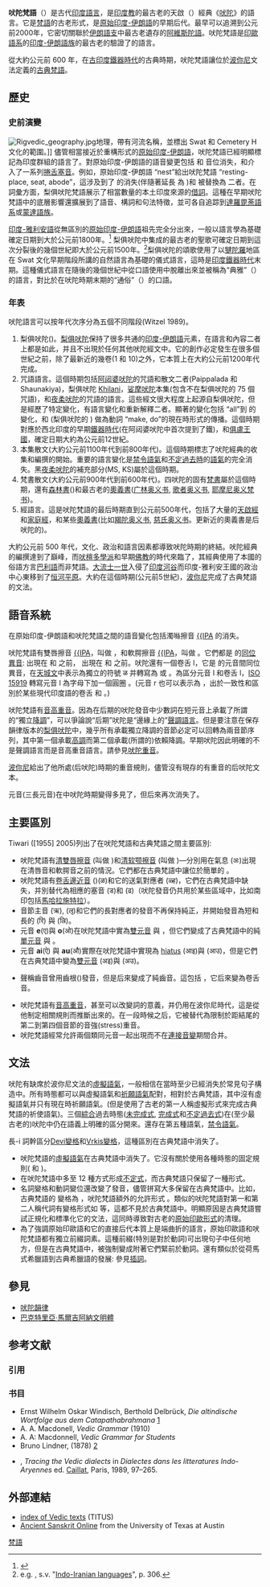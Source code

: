 {{language
|name=吠陀梵語
|nativename={{lang|sa|संस्कृतम्}}
|region= [[印度鐵器時代|鐵器時代的印度]]
|extinct=在公元前6世紀演化成[[古典梵語|古典梵語]]
|familycolor=印歐語系
|fam1=[[印歐語系|印歐語系]]
|fam2=[[印度-伊朗語族|印度-伊朗語族]]
|fam3=[[印度-雅利安語支|印度-雅利安語支]]
|iso3=vsn 
|iso3comment=([http://www.sil.org/iso639-3/chg_detail.asp?id=2011-041 proposed])
|linglist=vsn
|linglist2=qnk
|lingname2=Rigvedic
}}

'''吠陀梵語'''（{{lang-sa|संस्कृतम्|Vedic Sanskrit}}）是古代[[印度語言|印度語言]]，是[[印度教|印度教]]的最古老的天啟（{{IAST|śrauta}}）經典《[[吠陀|吠陀]]》的語言。它是[[梵語|梵語]]的古老形式，是[[原始印度-伊朗語|原始印度-伊朗語]]的早期后代。最早可以追溯到公元前2000年，它密切關聯於[[伊朗語支|伊朗語支]]中最古老遺存的[[阿維斯陀語|阿維斯陀語]]。吠陀梵語是[[印歐語系|印歐語系]]的[[印度-伊朗語族|印度-伊朗語族]]的最古老的驗證了的語言。

從大約公元前 600 年，在[[印度历史#史前文化|古印度鐵器時代]]的古典時期，吠陀梵語讓位於[[波你尼|波你尼]]文法定義的[[古典梵語|古典梵語]]。

==歷史==
===史前演變===
[[Image:Rigvedic_geography.jpg|thumb]]地理，帶有河流名稱，並標出 Swat 和 Cemetery H 文化的範圍。]]
儘管相當接近於重構形式的[[原始印度-伊朗語|原始印度-伊朗語]]，吠陀梵語已經明顯標記為印度群組的語言了。對原始印度-伊朗語的語音變更包括 {{IPA|/z/}} 和 {{IPA|/ž/}} 音位消失，和介入了一系列[[捲舌音|捲舌塞音]]。例如，原始印度-伊朗語 {{PIE|*nižda-}}“nest”給出吠陀梵語 {{IAST|nīḍa-}}“resting-place, seat, abode”，這涉及到了 {{PIE|*ž}} 的消失(伴隨著延長 {{PIE|*i}} 為 {{IAST|ī}})和 {{PIE|*d}} 被替換為 {{IAST|ḍ}} 二者。在詞彙方面，梨俱吠陀梵語展示了相當數量的本土印度來源的[[借詞|借詞]]。這種在早期吠陀梵語中的底層影響還擴展到了語音、構詞和句法特徵，並可各自追踪到[[達羅毘荼語|達羅毘荼語系]]或[[蒙達語族|蒙達語族]]。

[[印度-雅利安語支|印度-雅利安語]]從無區別的[[原始印度-伊朗語|原始印度-伊朗語]]祖先完全分出來，一般以語言學為基礎確定日期到大於公元前1800年。<ref>{{Cite journal| last =Mallory | first =J.P. | author-link =:en:J.P. Mallory | year =1989 | title =In Search of the Indo-Europeans: Language, Archaeology, and Myth | place =London | publisher =Thames & Hudson | page=38f.}}</ref> 梨俱吠陀中集成的最古老的聖歌可確定日期到這次分裂後的幾個世紀即大於公元前1500年。<ref>e.g.  {{le|EIEC|EIEC}}, s.v. "[[印度-伊朗語族|Indo-Iranian languages]]", p. 306.</ref>梨俱吠陀的頌歌使用了以[[犍陀羅|犍陀羅]]地區在 Swat 文化早期階段所講的自然語言為基礎的儀式語言，這時是[[印度历史#史前文化|印度鐵器時代]]末期。這種儀式語言在隨後的幾個世紀中從口語使用中脫離出來並被稱為“典雅”（{{IAST|saṃskṛta}}）的語言，對比於在吠陀時期末期的“通俗”（{{IAST|prākṛta}}）的口語。

===年表===
吠陀語言可以按年代次序分為五個不同階段(Witzel 1989)。
#梨俱吠陀({{IAST|Ṛgvedic}})。[[梨俱吠陀|梨俱吠陀]]保持了很多共通的[[印度-伊朗語族|印度-伊朗語]]元素，在語言和內容二者上都是如此，并且不出現於任何其他吠陀經文中。它的創作必定發生在很多個世紀之前，除了最新近的幾卷(1 和 10)之外，它本質上在大約公元前1200年代完成。
#咒語語言。這個時期包括[[阿闼婆吠陀|阿闼婆吠陀]]的咒語和散文二者(Paippalada 和 Shaunakiya)，梨俱吠陀 [[Khilani|Khilani]]，[[娑摩吠陀|娑摩吠陀]]本集(包含不在梨俱吠陀的 75 個咒語)，和[[夜柔吠陀|夜柔吠陀]]的咒語的語言。這些經文很大程度上起源自梨俱吠陀，但是經歷了特定變化，有語言變化和重新解釋二者。顯著的變化包括 {{IAST|viśva}}“all”到 {{IAST|sarva}} 的變化，和 {{IAST|kuru-}} (梨俱吠陀的 {{IAST|kṛno-}}) 做為動詞 {{IAST|kar-}}“make, do”的現在時形式的傳播。這個時期對應於西北印度的早期[[鐵器時代|鐵器時代]](在阿闼婆吠陀中首次提到了鐵)，和[[俱盧王國|俱盧王國]]，確定日期大約為公元前12世紀。
#本集散文(大約公元前1100年代到前800年代)。這個時期標志了吠陀經典的收集和編撰的開始。重要的語言變化是[[禁令語氣|禁令語氣]]和[[不定過去時|不定過去時]]的[[語氣|語氣]]的完全消失。黑[[夜柔吠陀|夜柔吠陀]]的補充部分(MS, KS)屬於這個時期。 
#梵書散文(大約公元前900年代到前600年代)。四吠陀的固有[[梵書|梵書]]屬於這個時期，還有[[森林書|森林書]]({{IAST|Āraṇyakas}})和最古老的[[奧義書|奧義書]]([[广林奥义书|广林奥义书]], [[歌者奥义书|歌者奥义书]], [[耶摩尼奥义梵书|耶摩尼奥义梵书]])。
#經語言。這是吠陀梵語的最后時期直到公元前500年代，包括了大量的[[仪轨经|天啟經]]和[[仪轨经|家庭經]]，和某些[[奧義書|奧義書]](比如[[羯陀奥义书|羯陀奥义书]], [[慈氏奥义书|慈氏奥义书]]。更新近的奧義書是后吠陀的)。 

大約公元前 500 年代，文化、政治和語言因素都導致吠陀時期的終結。吠陀經典的編撰達到了巔峰，而[[吠檀多學派|吠檀多學派]]和早期[[佛教|佛教]]的時代來臨了，其經典使用了本國的俗語方言[[巴利語|巴利語]]而非梵語。[[大流士一世|大流士一世]]入侵了[[印度河谷|印度河谷]]而印度-雅利安王國的政治中心東移到了[[恒河平原|恒河平原]]。大約在這個時期(公元前5世紀)，[[波你尼|波你尼]]完成了古典梵語的文法。

==語音系統==

在原始印度-伊朗語和吠陀梵語之間的語音變化包括濁噝擦音 [[浊齿龈擦音|{{IPA]] 的消失。

吠陀梵語有雙唇擦音 [[清雙唇擦音|{{IPA]]，叫做 {{IAST|upadhmānīya}}，和軟腭擦音 [[清软颚擦音|{{IPA]]，叫做 {{IAST|jihvamuliya}}。它們都是 {{IAST|[[visarga|visarga]]}} 的[[同位異音|同位異音]]: {{IAST|upadhmaniya}} 出現在 {{IAST|p}} 和 {{IAST|ph}} 之前，{{IAST|jihvamuliya}} 出現在 {{IAST|k}} 和 {{IAST|kh}} 之前。吠陀還有一個卷舌 l，它是 {{IAST|ḍ}} 的元音間同位異音，在[[天城文|天城文]]中表示為獨立的符號 ळ 并轉寫為 {{IAST|ḷ}} 或 {{IAST|ḷh}}。為區分元音 l 和卷舌 l，[[ISO_15919|ISO 15919]] 轉寫元音 l 為字母下加一個圓圈 {{transl|vsn|ISO|l̥}}。(元音 r 也可以表示為 {{transl|vsn|ISO|r̥}}，出於一致性和區別於某些現代印度語的卷舌 {{IAST|ṛ}} 和 {{IAST|ṛh}}。)

吠陀梵語有[[音高重音|音高重音]]。因為在后期的吠陀發音中少數詞在短元音上承載了所謂的“獨立[[svarita|降調]]”，可以爭論說“后期”吠陀是“邊緣上的”[[聲調語言|聲調語言]]。但是要注意在保存韻律版本的[[梨俱吠陀|梨俱吠陀]]中，幾乎所有承載獨立降調的音節必定可以回轉為兩音節序列，其中第一個承載[[udatta|高調]]而第二個承載(所謂的)依賴降調。早期吠陀因此明確的不是聲調語言而是音高重音語言。請參見[[吠陀重音|吠陀重音]]。

[[波你尼|波你尼]]給出了他所處(后吠陀)時期的重音規則，儘管沒有現存的有重音的后吠陀文本。

{{IAST|[[pluti|pluti]]}} 元音(三長元音)在中吠陀時期變得多見了，但后來再次消失了。

==主要區別==
Tiwari ([1955] 2005)列出了在吠陀梵語和古典梵語之間主要區別:

*吠陀梵語有[[清雙唇擦音|清雙唇擦音]] {{IPA|/ɸ/}}(叫做 {{IAST|upadhmānīya}})和[[清软颚擦音|清软颚擦音]] {{IPA|/x/}}(叫做 {{IAST|jihvāmūlīya}})—分別用在氣息 {{IAST|visarga}}(अः)出現在清唇音和軟腭音之前的情況。它們都在古典梵語中讓位於簡單的 {{IAST|visarga}}。
*吠陀梵語有[[卷舌邊近音|卷舌邊近音]] ({{IPA|/ɭ/}})(ळ)和它的送氣對應者 {{IPA|/ɭʰ/}}(ळ्ह)，它們在古典梵語中缺失，并別替代為相應的塞音 {{IPA|/ɖ/}}(ड)和 {{IPA|/ɖʱ/}}(ढ)（吠陀發音仍共用於某些區域中，比如南印包括[[馬哈拉施特拉|馬哈拉施特拉]]）。
*音節主音 {{IPA|/ɻ̩/}}(ऋ), {{IPA|/l̩/}}(लृ)和它們的長對應者的發音不再保持純正，并開始發音為短和長的 {{IPA|/ɻi/}}(रि) 與 {{IPA|/li/}}(ल्रि)。 
*元音 '''e'''(ए)與 '''o'''(ओ)在吠陀梵語中實為[[雙元音|雙元音]] {{IPA|/ai/}} 與 {{IPA|/au/}}，但它們變成了古典梵語中的純[[單元音|單元音]] {{IPA|/eː/}} 與 {{IPA|/oː/}}。 
*元音 '''ai'''(ऐ) 與 '''au'''(औ)實際在吠陀梵語中實現為 [[hiatus|hiatus]] {{IPA|/aːi/}}(आइ)與 {{IPA|/aːu/}}(आउ)，但是它們在古典梵語中變為[[雙元音|雙元音]] {{IPA|/ai/}}(अइ)與 {{IPA|/au/}}(अउ)。
*{{IAST|Prātishākhyas}} 聲稱齒音曾用齒根({{IAST|dantamūlīya}})發音，但是后來變成了純齒音。這包括 {{IPA|/r/}}，它后來變為卷舌音。
*吠陀梵語有[[吠陀重音|音高重音]]，甚至可以改變詞的意義，并仍用在波你尼時代，這是從他制定相關規則而推斷出來的。在一段時候之后，它被替代為限制於距結尾的第二到第四個音節的音強(stress)重音。 
*吠陀梵語經常允許兩個類同元音一起出現而不在[[連接音變|連接音變]]期間合并。

==文法==
{{main|吠陀梵語文法}}

吠陀有缺席於波你尼文法的[[虛擬語氣|虛擬語氣]]，一般相信在當時至少已經消失於常見句子構造中。所有時態都可以與虛擬語氣和[[祈願語氣|祈願語氣]]配對，相對於古典梵語，其中沒有虛擬語氣并只有現在時祈願語氣。(但是使用了古老的第一人稱虛擬形式來完成古典梵語的祈使語氣)。三個[[綜合語|綜合]]過去時態([[未完成式|未完成式]], [[完成式|完成式]]和[[不定過去式|不定過去式]])在(至少最古老的)吠陀中仍在語義上明確的區分開來。還存在第五種語氣，[[禁令語氣|禁令語氣]]。

長-i 詞幹區分[[Devi變格|Devi變格]]和[[Vrkis變格|Vrkis變格]]，這種區別在古典梵語中消失了。

*吠陀梵語的[[虛擬語氣|虛擬語氣]]在古典梵語中消失了。它沒有關於使用各種時態的固定規則({{IAST|luṇ, laṇ}} 和 {{IAST|liṭ}})。
*在吠陀梵語中多至 12 種方式形成[[不定式|不定式]]，而古典梵語只保留了一種形式。
*名詞變格和動詞變位還改變了發音，儘管拼寫大多保留在古典梵語中。比如，古典梵語的 {{IAST|deva}} 變格為 {{IAST|devaḥ—devau—devāḥ}}，吠陀梵語額外的允許形式 {{IAST|devaḥ—devā—devāsaḥ}}。類似的吠陀梵語對第一和第二人稱代詞有變格形式如 {{IAST|asme, tve, yuṣme, tvā}} 等，這都不見於古典梵語中。明顯原因是古典梵語嘗試正規化和標準化它的文法，這同時導致對古老的[[原始印歐動詞|原始印歐形式]]的清理。
*為了強調原始印歐語和它的直接后代本質上是端曲折的語言，原始印歐語和吠陀梵語都有獨立前綴詞素。這種前綴(特別是對於動詞)可出現句子中任何地方，但是在古典梵語中，被強制變成附著它們緊前於動詞。還有類似於從荷馬式希臘語到古典希臘語的發展: 參見[[插詞|插詞]]。

==參見==
*[[吠陀韻律|吠陀韻律]]
*[[巴克特里亞·馬爾吉阿納文明體|巴克特里亞·馬爾吉阿納文明體]]

== 参考文献 ==
=== 引用 ===
{{Reflist}}

=== 书目 ===
{{refbegin}}
* Ernst Wilhelm Oskar Windisch, Berthold Delbrück, ''Die altindische Wortfolge aus dem Catapathabrahmana'' [http://books.google.com/books?vid=ISBN0543940349&id=DoaWr78cxKQC&dq=Altindische]{{Wayback|url=http://books.google.com/books?vid=ISBN0543940349&id=DoaWr78cxKQC&dq=Altindische |date=20150319064801 }}
* A. A. Macdonell, ''Vedic Grammar'' (1910)
* A. A: Macdonnell, ''Vedic Grammar for Students''
* Bruno Lindner, ''{{IAST|Altindische Nominalbildung: Nach den S̆amhitas dargestellt}}'' (1878) [http://books.google.com/books?vid=OCLC05275028&id=dVsIAAAAIAAJ&pg=PA1&lpg=PA1&dq=Altindische]{{Wayback|url=http://books.google.com/books?vid=OCLC05275028&id=dVsIAAAAIAAJ&pg=PA1&lpg=PA1&dq=Altindische |date=20150319072437 }}
* {{le|Michael Witzel|Michael Witzel}}, ''Tracing the Vedic dialects'' in ''Dialectes dans les litteratures Indo-Aryennes'' ed. [[Colette_Caillat|Caillat]], Paris, 1989, 97–265.
{{refend}}

==外部連結==
*[http://titus.uni-frankfurt.de/indexe.htm?/texte/texte2.htm#ved index of Vedic texts]{{Wayback|url=http://titus.uni-frankfurt.de/indexe.htm?%2Ftexte%2Ftexte2.htm#ved |date=20190912020927 }} (TITUS)
*[https://web.archive.org/web/20090331222922/http://www.utexas.edu/cola/centers/lrc/eieol/vedol-0-X.html Ancient Sanskrit Online] from the University of Texas at Austin

{{Old and Middle Indo-Aryan|state=autocollapse}}

{{Authority control}}
[[Category:梵語|]]